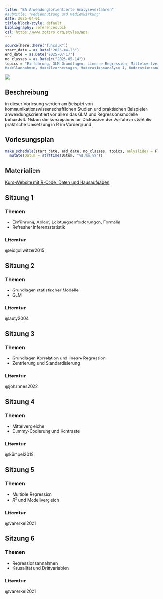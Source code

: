 ```yaml
---
title: "BA Anwendungsorientierte Analyseverfahren"
#subtitle: "Mediennutzung und Medienwirkung"
date: 2025-04-01
title-block-style: default
bibliography: references.bib
csl: https://www.zotero.org/styles/apa
---
```


```r
source(here::here("funcs.R"))
start_date = as.Date("2025-04-23")
end_date = as.Date("2025-07-17")
no_classes = as.Date(c("2025-05-14"))
topics = "Einführung, GLM Grundlagen, Lineare Regression, Mittelwertvergleiche, Multiple Regression, 
Modellannahmen, Modellvorhersagen, Moderationsanalyse I, Moderationsanalyse II, Logistische Regression, Multilevel-Regression, Abschluss" |> str_split_1(", ") |> str_squish()
```

![](images/aa_title.jpg)

## Beschreibung

In dieser Vorlesung werden am Beispiel von kommunikationswissenschaftlichen Studien und praktischen Beispielen anwendungsorientiert vor allem das GLM und Regressionsmodelle behandelt. Neben der konzeptionellen Diskussion der Verfahren steht die praktische Umsetzung in R im Vordergrund.

## Vorlesungsplan

```r
make_schedule(start_date, end_date, no_classes, topics, onlyslides = F) |> 
  mutate(Datum = strftime(Datum, "%d.%m.%Y"))
```

## Materialien

[Kurs-Website mit R-Code, Daten und Hausaufgaben](https://stats.ifp.uni-mainz.de/ba-aa-vl/)

## Sitzung 1 <a class="bi bi-easel-fill" href="slides.html#/s1" alt="Folien"></a> {#1}

### Themen

-   Einführung, Ablauf, Leistungsanforderungen, Formalia
-   Refresher Inferenzstatistik

### Literatur

@eidgollwitzer2015

## Sitzung 2 <a class="bi bi-easel-fill" href="slides.html#/s2" alt="Folien"></a> {#2}

### Themen

-   Grundlagen statistischer Modelle
-   GLM

### Literatur

@auty2004

## Sitzung 3 <a class="bi bi-easel-fill" href="slides.html#/s3" alt="Folien"></a> {#3}

### Themen

-   Grundlagen Korrelation und lineare Regression
-   Zentrierung und Standardisierung

### Literatur

@johannes2022

## Sitzung 4 <a class="bi bi-easel-fill" href="slides.html#/s4" alt="Folien"></a> {#4}

### Themen

-   Mittelvergleiche
-   Dummy-Codierung und Kontraste

### Literatur

@kümpel2019

## Sitzung 5 <a class="bi bi-easel-fill" href="slides.html#/s5" alt="Folien"></a> {#5}

### Themen

-   Multiple Regression
-   $R^2$ und Modellvergleich

### Literatur

@vanerkel2021


## Sitzung 6 <a class="bi bi-easel-fill" href="slides.html#/s6" alt="Folien"></a> {#6}

### Themen

- Regressionsannahmen
- Kausalität und Drittvariablen

### Literatur

@vanerkel2021
